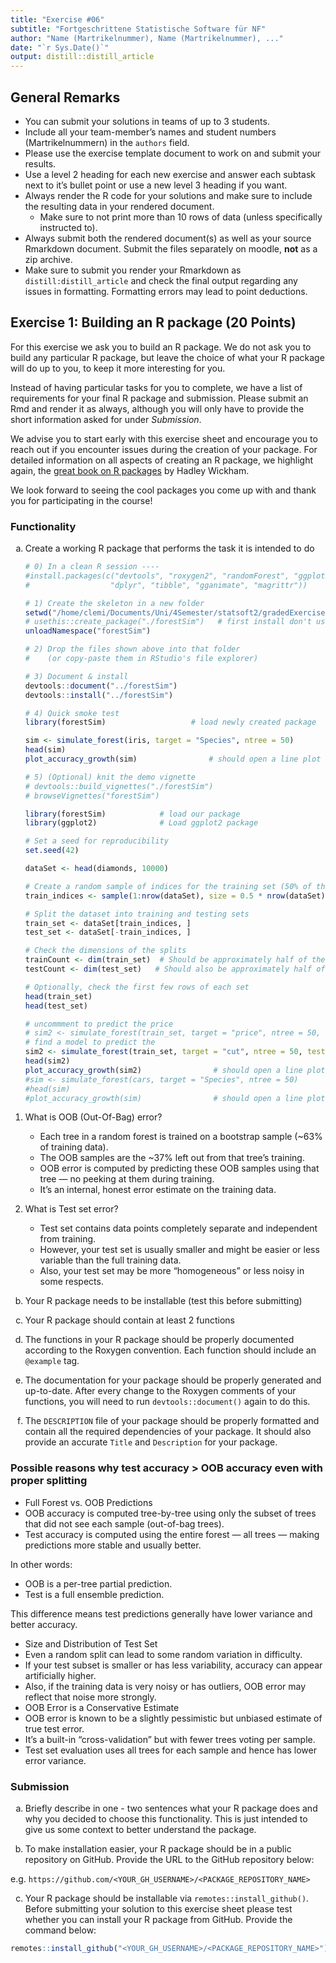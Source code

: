 ```yaml
---
title: "Exercise #06"
subtitle: "Fortgeschrittene Statistische Software für NF"
author: "Name (Martrikelnummer), Name (Martrikelnummer), ..."
date: "`r Sys.Date()`"
output: distill::distill_article
---
```


## General Remarks

-   You can submit your solutions in teams of up to 3 students.
-   Include all your team-member's names and student numbers
    (Martrikelnummern) in the `authors` field.
-   Please use the exercise template document to work on and submit your
    results.
-   Use a level 2 heading for each new exercise and answer each subtask
    next to it's bullet point or use a new level 3 heading if you want.
-   Always render the R code for your solutions and make sure to include
    the resulting data in your rendered document.
    -   Make sure to not print more than 10 rows of data (unless
        specifically instructed to).
-   Always submit both the rendered document(s) as well as your source
    Rmarkdown document. Submit the files separately on moodle, **not**
    as a zip archive.
-   Make sure to submit you render your Rmarkdown as
    `distill:distill_article` and check the final output regarding any
    issues in formatting. Formatting errors may lead to point
    deductions.

## Exercise 1: Building an R package (20 Points)

For this exercise we ask you to build an R package. We do not ask you to
build any particular R package, but leave the choice of what your R
package will do up to you, to keep it more interesting for you.

Instead of having particular tasks for you to complete, we have a list
of requirements for your final R package and submission. Please submit
an Rmd and render it as always, although you will only have to provide
the short information asked for under *Submission*.

We advise you to start early with this exercise sheet and encourage you
to reach out if you encounter issues during the creation of your
package. For detailed information on all aspects of creating an R
package, we highlight again, the [great book on R
packages](https://r-pkgs.org/) by Hadley Wickham.

We look forward to seeing the cool packages you come up with and thank
you for participating in the course!

### Functionality

a)  Create a working R package that performs the task it is intended to
    do
    
    ```r
    # 0) In a clean R session ----
    #install.packages(c("devtools", "roxygen2", "randomForest", "ggplot2",
    #                  "dplyr", "tibble", "gganimate", "magrittr"))
    
    ```
    
    ```r
    # 1) Create the skeleton in a new folder
    setwd("/home/clemi/Documents/Uni/4Semester/statsoft2/gradedExercises/06/forestSim/")
    # usethis::create_package("./forestSim")   # first install don't use it
    unloadNamespace("forestSim")
    
    # 2) Drop the files shown above into that folder
    #    (or copy‑paste them in RStudio's file explorer)
    
    # 3) Document & install
    devtools::document("../forestSim")
    devtools::install("../forestSim")
    
    # 4) Quick smoke test
    library(forestSim)                   # load newly created package
    
    sim <- simulate_forest(iris, target = "Species", ntree = 50)
    head(sim)
    plot_accuracy_growth(sim)                # should open a line plot
    
    # 5) (Optional) knit the demo vignette
    # devtools::build_vignettes("./forestSim")
    # browseVignettes("forestSim")
    
    ```
    
    ``` r
    
    library(forestSim)            # load our package
    library(ggplot2)              # Load ggplot2 package
    
    # Set a seed for reproducibility
    set.seed(42)
    
    dataSet <- head(diamonds, 10000)
    
    # Create a random sample of indices for the training set (50% of the data)
    train_indices <- sample(1:nrow(dataSet), size = 0.5 * nrow(dataSet))
    
    # Split the dataset into training and testing sets
    train_set <- dataSet[train_indices, ]
    test_set <- dataSet[-train_indices, ]
    
    # Check the dimensions of the splits
    trainCount <- dim(train_set)  # Should be approximately half of the total rows
    testCount <- dim(test_set)   # Should also be approximately half of the total rows
    
    # Optionally, check the first few rows of each set
    head(train_set)
    head(test_set)    
    
    # uncommment to predict the price
    # sim2 <- simulate_forest(train_set, target = "price", ntree = 50, test = test_set)
    # find a model to predict the 
    sim2 <- simulate_forest(train_set, target = "cut", ntree = 50, test = test_set)
    head(sim2)
    plot_accuracy_growth(sim2)                # should open a line plot
    #sim <- simulate_forest(cars, target = "Species", ntree = 50)
    #head(sim)
    #plot_accuracy_growth(sim)                # should open a line plot
    ```
  1. What is OOB (Out-Of-Bag) error?
  
     * Each tree in a random forest is trained on a bootstrap sample (~63% of training data).
     * The OOB samples are the ~37% left out from that tree’s training.
     * OOB error is computed by predicting these OOB samples using that tree — no peeking at them during training.
     * It’s an internal, honest error estimate on the training data.
  
  2. What is Test set error?
  
     * Test set contains data points completely separate and independent from training.
     * However, your test set is usually smaller and might be easier or less variable than the full training data.
     * Also, your test set may be more "homogeneous" or less noisy in some respects.
    
b)  Your R package needs to be installable (test this before submitting)

c)  Your R package should contain at least 2 functions

d)  The functions in your R package should be properly documented
    according to the Roxygen convention. Each function should include an
    `@example` tag.

e)  The documentation for your package should be properly generated and
    up-to-date. After every change to the Roxygen comments of your
    functions, you will need to run `devtools::document()` again to do
    this.

f)  The `DESCRIPTION` file of your package should be properly formatted
    and contain all the required dependencies of your package. It should
    also provide an accurate `Title` and `Description` for your package.

### Possible reasons why test accuracy > OOB accuracy even with proper splitting

* Full Forest vs. OOB Predictions
* OOB accuracy is computed tree-by-tree using only the subset of trees that did not see each sample (out-of-bag trees).
* Test accuracy is computed using the entire forest — all trees — making predictions more stable and usually better.

In other words:

* OOB is a per-tree partial prediction.
* Test is a full ensemble prediction.

This difference means test predictions generally have lower variance and better accuracy.

* Size and Distribution of Test Set
* Even a random split can lead to some random variation in difficulty.
* If your test subset is smaller or has less variability, accuracy can appear artificially higher.
* Also, if the training data is very noisy or has outliers, OOB error may reflect that noise more strongly.
* OOB Error is a Conservative Estimate
* OOB error is known to be a slightly pessimistic but unbiased estimate of true test error.
* It’s a built-in “cross-validation” but with fewer trees voting per sample.
* Test set evaluation uses all trees for each sample and hence has lower error variance.

### Submission

a)  Briefly describe in one - two sentences what your R package does and
    why you decided to choose this functionality. This is just intended
    to give us some context to better understand the package.

b)  To make installation easier, your R package should be in a public
    repository on GitHub. Provide the URL to the GitHub repository
    below:

e.g. `https://github.com/<YOUR_GH_USERNAME>/<PACKAGE_REPOSITORY_NAME>`

c)  Your R package should be installable via
    `remotes::install_github()`. Before submitting your solution to this
    exercise sheet please test whether you can install your R package
    from GitHub. Provide the command below:

``` r
remotes::install_github("<YOUR_GH_USERNAME>/<PACKAGE_REPOSITORY_NAME>")
```
